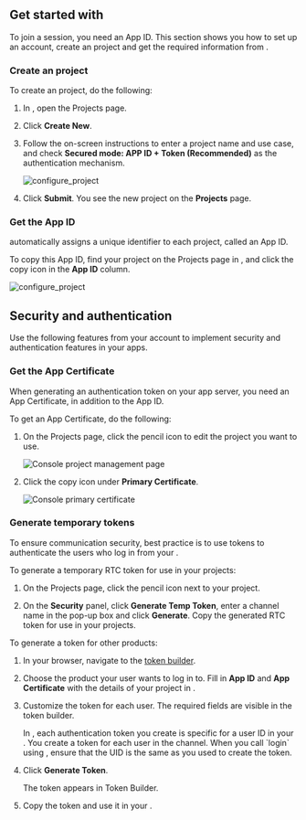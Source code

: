 
## Get started with <Vg k="COMPANY"/>

To join a <Vpd k="NAME" /> session, you need an <Vg k="COMPANY"/> App ID. This section shows you how to set up an <Vg k="COMPANY"/> account, create an <Vg k="COMPANY"/> project and get the required information from <Link to="{{Global.AGORA_CONSOLE_URL}}"><Vg k="CONSOLE" /></Link>.

<SignInSignUp />

### Create an <Vg k="COMPANY"/> project

To create an <Vg k="COMPANY"/> project, do the following:

1.  In <Link to="{{Global.AGORA_CONSOLE_URL}}"><Vg k="CONSOLE" /></Link>, open the <Link to="{{Global.AGORA_CONSOLE_URL}}/project-management">Projects</Link> page.

1.  Click **Create New**.

1.  Follow the on-screen instructions to enter a project name and use case, and check **Secured mode: APP ID + Token (Recommended)** as the authentication mechanism.

    ![configure_project](/images/signaling/create_new_project.png)

1.  Click **Submit**. You see the new project on the **Projects** page.

### Get the App ID

<Vg k="COMPANY"/> automatically assigns a unique identifier to each project, called an App ID.

To copy this App ID, find your project on the <Link to="{{Global.AGORA_CONSOLE_URL}}/project-management">Projects</Link> page in  <Vg k="CONSOLE" />, and click the copy icon in the **App ID** column.

![configure_project](/images/signaling/app-id.png)

<SignalingFeatures />

## Security and authentication

Use the following features from your <Vg k="COMPANY"/> account to implement security and authentication features in your apps.

### Get the App Certificate

When generating an authentication token on your app server, you need an App Certificate, in addition to the App ID. 

To get an App Certificate, do the following:

1.  On the <Link to="{{Global.AGORA_CONSOLE_URL}}/project-management">Projects</Link> page, click the pencil icon to edit the project you want to use.

    ![Console project management page](/images/common/console-project-management-page.png)

1.  Click the copy icon under **Primary Certificate**.

    ![Console primary certificate](/images/common/console-primary-certificate.png)

### Generate temporary tokens

To ensure communication security, best practice is to use tokens to authenticate the users who log in from your <Vpl k="CLIENT" />.

To generate a temporary RTC token for use in your <Vg k="VSDK" /> projects:

1. On the <Link to="{{Global.AGORA_CONSOLE_URL}}/project-management">Projects</Link> page, click the pencil icon next to your project.

1. On the **Security** panel, click **Generate Temp Token**, enter a channel name in the pop-up box and click **Generate**. Copy the generated RTC token for use in your <Vpd k="NAME" /> projects.

To generate a token for other <Vg k="COMPANY"/> products:

1. In your browser, navigate to the [<Vg k="COMPANY" /> token builder](https://agora-token-generator-demo.vercel.app/).

1. Choose the <Vg k="COMPANY" /> product your user wants to log in to. Fill in **App ID** and **App Certificate** with the
details of your project in <Vg k="CONSOLE" />.

1. Customize the token for each user. The required fields are visible in the <Vg k="COMPANY" /> token builder.

    <ProductWrapper product="signaling">
    In <Vg k="MESS" />, each authentication token you create is specific for a user ID in your <Vpl k="CLIENT" />. You create a token for each user in the channel. When you call `login` using <Vg k="MESS_SDK" />, ensure that the UID is the same as you used to create the token.
    </ProductWrapper>

1. Click **Generate Token**.

    The token appears in Token Builder.

1. Copy the token and use it in your <Vpl k="CLIENT" />.

